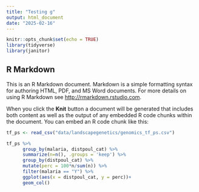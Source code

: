 ```yaml
---
title: "Testing g"
output: html_document
date: "2025-02-16"
---
```


```r
knitr::opts_chunk$set(echo = TRUE)
library(tidyverse)
library(janitor)
```

## R Markdown

This is an R Markdown document. Markdown is a simple formatting syntax for authoring HTML, PDF, and MS Word documents. For more details on using R Markdown see <http://rmarkdown.rstudio.com>.

When you click the **Knit** button a document will be generated that includes both content as well as the output of any embedded R code chunks within the document. You can embed an R code chunk like this:

```r
tf_ps <- read_csv("data/landscapegenetics/genomics_tf_ps.csv")
```
```r
tf_ps %>% 
      group_by(malaria, distpoul_cat) %>% 
      summarize(n=n(), .groups = 'keep') %>%
      group_by(distpoul_cat) %>% 
      mutate(perc = 100*n/sum(n)) %>%
      filter(malaria == "Y") %>% 
      ggplot(aes(x = distpoul_cat, y = perc))+
      geom_col()
```











